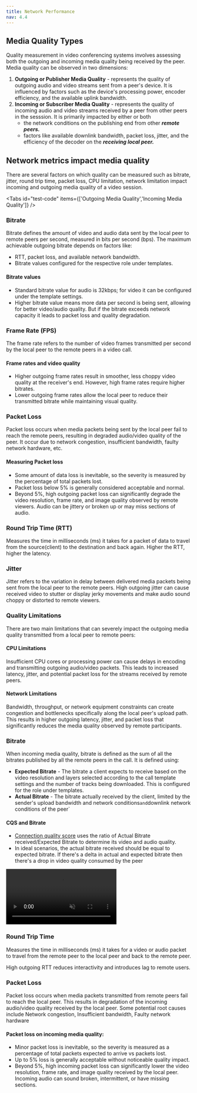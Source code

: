 ```yaml
---
title: Network Performance
nav: 4.4
---
```


## Media Quality Types

Quality measurement in video conferencing systems involves assessing both the outgoing and incoming media quality being received by the peer. Media quality can be observed in two dimensions:

1. **Outgoing or Publisher Media Quality** - represents the quality of outgoing audio and video streams sent from a peer's device. It is influenced by factors such as the device's processing power, encoder efficiency, and the available uplink bandwidth.
2. **Incoming or Subscriber Media Quality** - represents the quality of incoming audio and video streams received by a peer from other peers in the sesssion. It is primarily impacted by either or both
	- the network conditions on the publishing end from other ***remote peers.***
	- factors like available downlink bandwidth, packet loss, jitter, and the efficiency of the decoder on the ***receiving local peer.***

## Network metrics impact media quality

There are several factors on which quality can be measured such as bitrate, jitter, round trip time, packet loss, CPU limitation, network limitation impact incoming and outgoing media quality of a video session.

<Tabs id="test-code" items={['Outgoing Media Quality','Incoming Media Quality']} />

<Tab id='test-code-0'>

### Bitrate

Bitrate defines the amount of video and audio data sent by the local peer to remote peers per second, measured in bits per second (bps). The maximum achievable outgoing bitrate depends on factors like:

- RTT, packet loss, and available network bandwidth.
- Bitrate values configured for the respective role under templates.

#### Bitrate values
- Standard bitrate value for audio is 32kbps; for video it can be configured under the template settings.
- Higher bitrate value means more data per second is being sent, allowing for better video/audio quality. But if the bitrate exceeds network capacity it leads to packet loss and quality degradation.



### Frame Rate (FPS)
The frame rate refers to the number of video frames transmitted per second by the local peer to the remote peers in a video call. 

#### Frame rates and video quality
- Higher outgoing frame rates result in smoother, less choppy video quality at the receiver's end. However, high frame rates require higher bitrates.
- Lower outgoing frame rates allow the local peer to reduce their transmitted bitrate while maintaining visual quality.



### Packet Loss
Packet loss occurs when media packets being sent by the local peer fail to reach the remote peers, resulting in degraded audio/video quality of the peer. It occur due to network congestion, insufficient bandwidth, faulty network hardware, etc. 

#### Measuring Packet loss
- Some amount of data loss is inevitable, so the severity is measured by the percentage of total packets lost.
- Packet loss below 5% is generally considered acceptable and normal.
- Beyond 5%, high outgoing packet loss can significantly degrade the video resolution, frame rate, and image quality observed by remote viewers. Audio can be jittery or broken up or may miss sections of audio.


### **Round Trip Time (RTT)**

Measures the time in milliseconds (ms) it takes for a packet of data to travel from the source(client) to the destination and back again. 
Higher the RTT, higher the latency.


### Jitter

Jitter refers to the variation in delay between delivered media packets being sent from the local peer to the remote peers. High outgoing jitter can cause received video to stutter or display jerky movements and make audio sound choppy or distorted to remote viewers.


### Quality Limitations
There are two main limitations that can severely impact the outgoing media quality transmitted from a local peer to remote peers:

#### CPU Limitations

Insufficient CPU cores or processing power can cause delays in encoding and transmitting outgoing audio/video packets. This leads to increased latency, jitter, and potential packet loss for the streams received by remote peers.

#### Network Limitations

Bandwidth, throughput, or network equipment constraints can create congestion and bottlenecks specifically along the local peer's upload path. This results in higher outgoing latency, jitter, and packet loss that significantly reduces the media quality observed by remote participants.

</Tab>


<Tab id='test-code-1'>

### Bitrate
When incoming media quality, bitrate is defined as the sum of all the bitrates published by all the remote peers in the call. It is defined using:

- **Expected Bitrate** - The bitrate a client expects to receive based on the video resolution and layers selected according to the call template settings and the number of tracks being downloaded. This is configured for the role under templates.<br/>
- **Actual Bitrate** -  The bitrate actually received by the client, limited by the sender's upload bandwidth and network conditions` and `downlink network conditions of the peer` <br/>

#### CQS and Bitrate
- [Connection quality score](/get-started/v2/get-started/insights/connection-quality-score) uses the ratio of Actual Bitrate received/Expected Bitrate to determine its video and audio quality.
- In ideal scenarios, the actual bitrate received should be equal to expected bitrate. If there's a delta in actual and expected bitrate then there's a drop in video quality consumed by the peer

<video loop="true" autoplay="true" id="vid" muted>
<source src="/docs/guides/INBIT.mp4" type="video/mp4" />
</video>

### Round Trip Time
Measures the time in milliseconds (ms) it takes for a video or audio packet to travel from the remote peer to the local peer and back to the remote peer. 

High outgoing RTT reduces interactivity and introduces lag to remote users.


### Packet Loss
Packet loss occurs when media packets transmitted from remote peers fail to reach the local peer. This results in degradation of the incoming audio/video quality received by the local peer. Some potential root causes include Network congestion, Insufficient bandwidth, Faulty network hardware

#### Packet loss on incoming media quality:

- Minor packet loss is inevitable, so the severity is measured as a percentage of total packets expected to arrive vs packets lost.
- Up to 5% loss is generally acceptable without noticeable quality impact.
- Beyond 5%, high incoming packet loss can significantly lower the video resolution, frame rate, and image quality received by the local peer. Incoming audio can sound broken, intermittent, or have missing sections.
</Tab>

    




